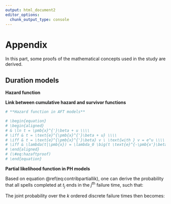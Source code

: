 ```yaml
---
output: html_document2
editor_options: 
  chunk_output_type: console
---
```


# Appendix {-#appendix}

In this part, some proofs of the mathematical concepts used in the study are derived. 

## Duration models {-} 

**Hazard function**

\begin{equation}    
  \begin{aligned}
  \lambda(t) & = \lim_{\Delta t \to 0} \frac{P\big[t \leq T < t + \Delta t | T \geq t \big]}{\Delta t} \\\\
  & = \lim_{\Delta t \to 0} \frac{P\big[t \leq T < t + \Delta t \big] / P\big[T \geq t  \big]}{\Delta t} \\\\
  & = \lim_{\Delta t \to 0} \frac{\big(F(t+\Delta t)-F(t)\big) / \Delta t}{S(t)} \\\\
  & = \frac{\text{d} F(t) / \text{d} t}{S(t)} \\\\
  & = \frac{f(t)}{S(t)} \\\\
  \lambda(t) & = \frac{-\text{d} \ln \big(S(t)\big)}{\text{d} t}
  \end{aligned}
  (\#eq:hazfunproof)
\end{equation}


**Link between cumulative hazard and survivor functions**

\begin{equation}
  \begin{aligned}
       & \Lambda(t) = \int_{0}^{t} \lambda(s)ds \\\\
  \iff & \Lambda(t) = \int_{0}^{t} \frac{f(s)}{S(s)}ds \\\\
  \iff & \Lambda(t) = -\ln \big(S(t)\big) \\\\
  \iff & S(t) = \exp \big(-\Lambda(t)\big)
  \end{aligned}
  (\#eq:linksurvcumhaz)
\end{equation}

```r
# **Hazard function in AFT models**

# \begin{equation}
# \begin{aligned}
# & \ln t = \pmb{x}^{'}\beta + u \\\\
# \iff & t = \text{e}^{\pmb{x}^{'}\beta + u} \\\\
# \iff & t = \text{e}^{\pmb{x}^{'}\beta} v \ \text{with } v = e^u \\\\
# \iff & \lambda(t|\pmb{x}) = \lambda_0 \big(t \text{e}^{-\pmb{x'}\beta} \big) \text{e}^{\pmb{x'}\beta} \ \text{with } v = t \text{e}^{-\pmb{x'}\beta}
# \end{aligned}
# (\#eq:hazaftproof)
# \end{equation}
```

**Partial likelihood function in PH models**

Based on equation \@ref(eq:contribpartiallik), one can derive the probability that all spells completed at $t_j$ ends in the $j^{\text{th}}$ failure time, such that:

\begin{equation}
\begin{aligned}
  \mathcal{L}_{p,\ t_j} & = \mathbb{P}\big[T_1 = t_j, \dots, T_{d_j} = t_j \ | \ R(t_j)\big] \\\\
  & = \Pi_{m \in D(t_j)} \ \mathbb{P}\big[T_m = t_j | R(t_j) \big] \\\\
  & = \Pi_{m \in D(t_j)} \ \frac{\phi(\pmb{\mathrm{x}_m}, \beta)}{\sum_{l \in R(t_j)} \phi(\pmb{\mathrm{x}_l}, \beta)} \\\\
  & = \Pi_{m \in D(t_j)} \ \phi(\pmb{\mathrm{x}_m}, \beta) \times \Pi_{m \in D(t_j)} \ \frac{1}{\sum_{l \in R(t_j)} \phi(\pmb{\mathrm{x}_l}, \beta)} \\\\
  \mathcal{L}_{p,\ t_j} & = \frac{\Pi_{m \in D(t_j)} \ \phi(\pmb{\mathrm{x}_m}, \beta)}{\Big[\sum_{l \in R(t_j)} \phi(\pmb{\mathrm{x}_l}, \beta)\Big]^{d_j}}
\end{aligned}
(\#eq:partlikproof)
\end{equation}

The joint probability over the $k$ ordered discrete failure times then becomes: 

\begin{equation}
\begin{aligned}
  \mathcal{L}_p & = \Pi_{j=1}^{k} \ \mathcal{L}_{p,\ t_j} \\\\
  \mathcal{L}_p & = \Pi_{j=1}^{k} \ \frac{\Pi_{m \in D(t_j)} \ \phi(\pmb{\mathrm{x}_m}, \beta)}{\Big[\sum_{l \in R(t_j)} \phi(\pmb{\mathrm{x}_l}, \beta)\Big]^{d_j}}
\end{aligned}
(\#eq:partlikproofbis)
\end{equation}
  


